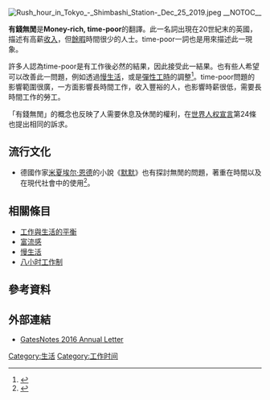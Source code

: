 {{Globalize|條目|area=英國|date=2020年7月}}
[[File:Rush_hour_in_Tokyo_-_Shimbashi_Station-_Dec_25_2019.jpeg|thumb]]
__NOTOC__

'''有錢無閒'''是'''Money-rich, time-poor'''的翻譯。此一名詞出現在20世紀末的英國，描述有高薪[[收入|收入]]，但[[餘暇|餘暇]]時間很少的人士。time-poor一詞也是用來描述此一現象。

許多人認為time-poor是有工作後必然的結果，因此接受此一結果。也有些人希望可以改善此一問題，例如透過[[慢生活|慢生活]]，或是[[彈性工時|彈性工時]]的調整<ref>{{cite web|url=https://www.entrepreneurshub.co.uk/are-you-money-rich-but-time-poor/|website=www.entrepreneurshub.co.uk|title=Are you money rich but time poor|accessdate=5 June 2020|archive-date=2020-09-01|archive-url=https://web.archive.org/web/20200901170150/https://www.entrepreneurshub.co.uk/are-you-money-rich-but-time-poor/|dead-url=no}}</ref>。time-poor問題的影響範圍很廣，一方面影響長時間工作，收入豐裕的人，也影響時薪很低，需要長時間工作的勞工。

「有錢無閒」的概念也反映了人需要休息及休閒的權利，在[[世界人权宣言|世界人权宣言]]第24條也提出相同的訴求。

==流行文化==
* 德國作家[[米夏埃尔·恩德|米夏埃尔·恩德]]的小說《[[默默_(小說)|默默]]》也有探討無閒的問題，著重在時間以及在現代社會中的使用<ref>{{cite web |url=http://michaelende.de/en/book/momo-0 |title=Momo (novel) written by  Michael Ende |accessdate=6 June 2020 |archive-date=2020-11-24 |archive-url=https://web.archive.org/web/20201124063320/http://michaelende.de/en/book/momo-0 |dead-url=no }}</ref>。

==相關條目==
* [[工作與生活的平衡|工作與生活的平衡]]
* [[富流感|富流感]]
* [[慢生活|慢生活]]
* [[八小时工作制|八小时工作制]]

==參考資料 ==
{{reflist}}

== 外部連結 ==
* [https://www.gatesnotes.com/2016-Annual-Letter GatesNotes 2016 Annual Letter] {{Wayback|url=https://www.gatesnotes.com/2016-Annual-Letter |date=20210314183816 }}
<!--
{{Deprivation Indicators}}-->
[[Category:生活|Category:生活]]
[[Category:工作时间|Category:工作时间]]
{{Culture-stub}}